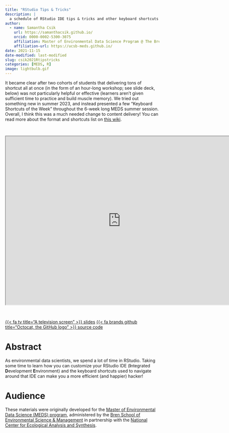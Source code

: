 ```yaml
---
title: "RStudio Tips & Tricks"
description: |
  a schedule of RStudio IDE tips & tricks and other keyboard shortcuts
author:
  - name: Samantha Csik
    url: https://samanthacsik.github.io/
    orcid: 0000-0002-5300-3075
    affiliation: Master of Environmental Data Science Program @ The Bren School (UCSB) & The National Center for Ecological Analysis and Synthesis
    affiliation-url: https://ucsb-meds.github.io/
date: 2021-11-15
date-modified: last-modified
slug: csik2021Rtipstricks
categories: [MEDS, R]
image: lightbulb.gif
---
```


It became clear after two cohorts of students that delivering tons of shortcut all at once (in the form of an hour-long workshop; see slide deck, below) was not particularly helpful or effective (learners aren't given sufficient time to practice and build muscle memory). We tried out something new in summer 2023, and instead presented a few "Keyboard Shortcuts of the Week" throughout the 6-week long MEDS summer session. Overall, I think this was a much needed change to content delivery! You can read more about the format and shortcuts list on [this wiki](https://github.com/UCSB-MEDS/IDE-tips-and-tricks/wiki/Updated-Approach-for-Delivering-IDE-Tips-&-Tricks---Keyboard-Shortcuts).

<br>

<center><iframe src="https://ucsb-meds.github.io/IDE-tips-and-tricks/#/title-slide" title="IDE Tips & Tricks" width=750px, height=550px></iframe></center>

<br>

::: {.center-text}
[{{< fa tv title="A television screen" >}} slides](https://ucsb-meds.github.io/IDE-tips-and-tricks/#/title-slide){.btn role="button" target=_blank} [{{< fa brands github title="Octocat, the GitHub logo" >}} source code](https://github.com/UCSB-MEDS/IDE-tips-and-tricks){.btn role="button" target=_blank}
:::

# Abstract

As environmental data scientists, we spend a lot of time in RStudio. Taking some time to learn how you can customize your RStudio IDE (**I**ntegrated **D**evelopment **E**nvironment) and the keyboard shortcuts used to navigate around that IDE can make you a more efficient (and happier) hacker!

# Audience

These materials were originally developed for the [Master of Environmental Data Science (MEDS) program](https://ucsb-meds.github.io/), administered by the [Bren School of Environmental Science & Management](https://bren.ucsb.edu/masters-programs/master-environmental-data-science) in partnership with the [National Center for Ecological Analysis and Synthesis](https://www.nceas.ucsb.edu/).

